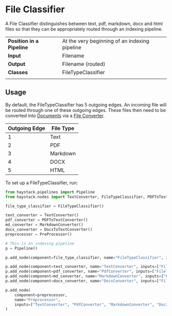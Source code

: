 # File Classifier

A File Classifier distinguishes between text, pdf, markdown, docx and html files so that they can be appropriately routed through an indexing pipeline.

|||
|-------------|-----------------------------------------------------------------------------------------------------------------------------------------------------------------------------|
|__Position in a Pipeline__| At the very beginning of an indexing pipeline |
|__Input__       | Filename                                                                                                                                                                  |
|__Output__      | Filename (routed)                                                                                                             |
|__Classes__     | FileTypeClassifier                                                                                                           |
|||

## Usage

By default, the FileTypeClassifier has 5 outgoing edges. An incoming file will be routed through one of these outgoing edges.
These files then need to be converted into [Documents](/components/documents-answers-labels#document) via a [File Converter](/pipeline_nodes/file-converters).

| Outgoing Edge | File Type |
|---------------|-----------|
| 1             | Text      |
| 2             | PDF       |
| 3             | Markdown  |
| 4             | DOCX      |
| 5             | HTML      |

To set up a FileTypeClassifier, run:

```python
from haystack.pipelines import Pipeline
from haystack.nodes import TextConverter, FileTypeClassifier, PDFToTextConverter, MarkdownConverter, DocxToTextConverter, PreProcessor

file_type_classifier = FileTypeClassifier()

text_converter = TextConverter()
pdf_converter = PDFToTextConverter()
md_converter = MarkdownConverter()
docx_converter = DocxToTextConverter()
preprocessor = PreProcessor()

# This is an indexing pipeline
p = Pipeline()

p.add_node(component=file_type_classifier, name="FileTypeClassifier", inputs=["File"])

p.add_node(component=text_converter, name="TextConverter", inputs=["FileTypeClassifier.output_1"])
p.add_node(component=pdf_converter, name="PdfConverter", inputs=["FileTypeClassifier.output_2"])
p.add_node(component=md_converter, name="MarkdownConverter", inputs=["FileTypeClassifier.output_3"])
p.add_node(component=docx_converter, name="DocxConverter", inputs=["FileTypeClassifier.output_4"])

p.add_node(
    component=preprocessor,
    name="Preprocessor",
    inputs=["TextConverter", "PdfConverter", "MarkdownConverter", "DocxConverter"],
)
```